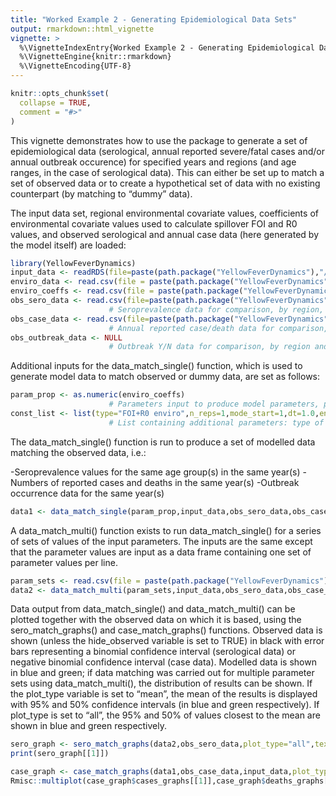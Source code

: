 ```yaml
---
title: "Worked Example 2 - Generating Epidemiological Data Sets"
output: rmarkdown::html_vignette
vignette: >
  %\VignetteIndexEntry{Worked Example 2 - Generating Epidemiological Data Sets}
  %\VignetteEngine{knitr::rmarkdown}
  %\VignetteEncoding{UTF-8}
---
```


```r
knitr::opts_chunk$set(
  collapse = TRUE,
  comment = "#>"
)
```

This vignette demonstrates how to use the package to generate a set of epidemiological data (serological, annual reported severe/fatal cases and/or annual outbreak occurence) for specified years and regions (and age ranges, in the case of serological data). This can either be set up to match a set of observed data or to create a hypothetical set of data with no existing counterpart (by matching to "dummy" data).

The input data set, regional environmental covariate values, coefficients of environmental covariate values used to calculate spillover FOI and R0 values, and observed serological and annual case data (here generated by the model itself) are loaded:

```r
library(YellowFeverDynamics)
input_data <- readRDS(file=paste(path.package("YellowFeverDynamics"),"/exdata/input_data_example.Rds",sep=""))
enviro_data <- read.csv(file = paste(path.package("YellowFeverDynamics"),"/exdata/enviro_data_example.csv",sep = ""),header = TRUE)
enviro_coeffs <- read.csv(file = paste(path.package("YellowFeverDynamics"),"/exdata/enviro_coeffs_example.csv",sep = ""),header = TRUE)
obs_sero_data <- read.csv(file=paste(path.package("YellowFeverDynamics"),"/exdata/sero_data_example_single.csv",sep=""),header=TRUE)    
                      # Seroprevalence data for comparison, by region, year & age group, in format no. samples/no. positives
obs_case_data <- read.csv(file=paste(path.package("YellowFeverDynamics"),"/exdata/case_data_example_single.csv",sep=""),header=TRUE)    
                      # Annual reported case/death data for comparison, by region and year, in format no. cases/no. deaths
obs_outbreak_data <- NULL
                      # Outbreak Y/N data for comparison, by region and year, in format 0 = no outbreaks, 1 = 1 or more outbreak(s) (here simply set to NULL)
```

Additional inputs for the data_match_single() function, which is used to generate model data to match observed or dummy data, are set as follows:

```r
param_prop <- as.numeric(enviro_coeffs)
                      # Parameters input to produce model parameters, potentially including spillover FOI and R0 by region, severe and fatal case reporting probability
const_list <- list(type="FOI+R0 enviro",n_reps=1,mode_start=1,dt=1.0,enviro_data=enviro_data,R0_fixed_values=NULL,vaccine_efficacy=1.0,p_rep_severe=0.05,p_rep_death=0.1)
                      # List containing additional parameters: type of parameter set used to calculate spillover FOI and R0 (here both calculated from environmental covariates), number of repetitions for which to run model and obtain average outputs, environmental covariate data, fixed R0 values by region used when R0 is not a variable, and values of vaccine efficacy and severe and fatal case reporting probability used when these are not variables set via param_prop
```

The data_match_single() function is run to produce a set of modelled data matching the observed data, i.e.:

-Seroprevalence values for the same age group(s) in the same year(s)
-Numbers of reported cases and deaths in the same year(s)
-Outbreak occurrence data for the same year(s)

```r
data1 <- data_match_single(param_prop,input_data,obs_sero_data,obs_case_data,obs_outbreak_data,const_list)
```

A data_match_multi() function exists to run data_match_single() for a series of sets of values of the input parameters. The inputs are the same except that the parameter values are input as a data frame containing one set of parameter values per line. 

```r
param_sets <- read.csv(file = paste(path.package("YellowFeverDynamics"),"/exdata/enviro_coeffs_example2.csv",sep = ""),header = TRUE)
data2 <- data_match_multi(param_sets,input_data,obs_sero_data,obs_case_data,obs_outbreak_data,const_list)
```

Data output from data_match_single() and data_match_multi() can be plotted together with the observed data on which it is based, using the sero_match_graphs() and case_match_graphs() functions. Observed data is shown (unless the hide_observed variable is set to TRUE) in black with error bars representing a binomial confidence interval (serological data) or negative binomial confidence interval (case data). Modelled data is shown in blue and green; if data matching was carried out for multiple parameter sets using data_match_multi(), the distribution of results can be shown. If the plot_type variable is set to "mean", the mean of the results is displayed with 95% and 50% confidence intervals (in blue and green respectively). If plot_type is set to "all", the 95% and 50% of values closest to the mean are shown in blue and green respectively.

```r
sero_graph <- sero_match_graphs(data2,obs_sero_data,plot_type="all",text_size=10,hide_observed=FALSE)
print(sero_graph[[1]])
```

```r
case_graph <- case_match_graphs(data1,obs_case_data,input_data,plot_type="mean",text_size=10,hide_observed=FALSE)
Rmisc::multiplot(case_graph$cases_graphs[[1]],case_graph$deaths_graphs[[1]])
```
